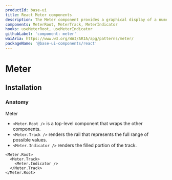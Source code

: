 ```yaml
---
productId: base-ui
title: React Meter components
description: The Meter component provides a graphical display of a numeric value within a defined range
components: MeterRoot, MeterTrack, MeterIndicator
hooks: useMeterRoot, useMeterIndicator
githubLabel: 'component: meter'
waiAria: https://www.w3.org/WAI/ARIA/apg/patterns/meter/
packageName: '@base-ui-components/react'
---
```


# Meter

<Description />

<ComponentLinkHeader design={false} />

<Demo demo="MeterIntroduction" defaultCodeOpen="false" bg="gradient" />

## Installation

<InstallationInstructions componentName="Meter" />

### Anatomy

Meter

- `<Meter.Root />` is a top-level component that wraps the other components.
- `<Meter.Track />` renders the rail that represents the full range of possible values.
- `<Meter.Indicator />` renders the filled portion of the track.

```tsx
<Meter.Root>
  <Meter.Track>
    <Meter.Indicator />
  </Meter.Track>
</Meter.Root>
```
